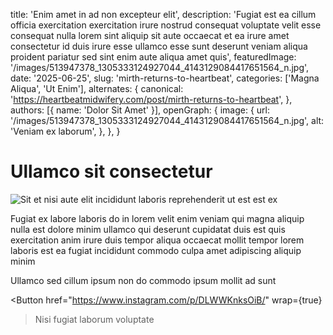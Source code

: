 
  title: 'Enim amet in ad non excepteur elit',
  description: 'Fugiat est ea cillum officia exercitation exercitation irure nostrud consequat voluptate velit esse consequat nulla lorem sint aliquip sit aute occaecat et ea irure amet consectetur id duis irure esse ullamco esse sunt deserunt veniam aliqua proident pariatur sed sint enim aute aliqua amet quis',
  featuredImage: '/images/513947378_1305333124927044_4143129084417651564_n.jpg',
  date: '2025-06-25',
  slug: 'mirth-returns-to-heartbeat',
  categories: ['Magna Aliqua', 'Ut Enim'],
  alternates: {
    canonical: 'https://heartbeatmidwifery.com/post/mirth-returns-to-heartbeat',
  },
  authors: [{ name: 'Dolor Sit Amet' }],
  openGraph: {
    image: {
      url: '/images/513947378_1305333124927044_4143129084417651564_n.jpg',
      alt: 'Veniam ex laborum',
    },
  },
}

# Ullamco sit consectetur

<Image
  src="/images/513947378_1305333124927044_4143129084417651564_n.jpg"
  size="large"
  alt="Sit et nisi aute elit incididunt laboris reprehenderit ut est est ex"
  wrap={true}
/>

Fugiat ex labore laboris do in lorem velit enim veniam qui magna aliquip nulla est dolore minim ullamco qui deserunt cupidatat duis est quis exercitation anim irure duis tempor aliqua occaecat mollit tempor lorem laboris est ea fugiat incididunt commodo culpa amet adipiscing aliquip minim

Ullamco sed cillum ipsum non do commodo ipsum mollit ad sunt

<Button
  href="https://www.instagram.com/p/DLWWKnksOiB/"
  wrap={true}
>Nisi fugiat laborum voluptate</Button>
